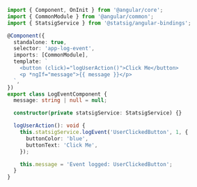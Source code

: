 ```ts
import { Component, OnInit } from '@angular/core';
import { CommonModule } from '@angular/common';
import { StatsigService } from '@statsig/angular-bindings';

@Component({
  standalone: true,
  selector: 'app-log-event',
  imports: [CommonModule],
  template: `
    <button (click)="logUserAction()">Click Me</button>
    <p *ngIf="message">{{ message }}</p>
  `,
})
export class LogEventComponent {
  message: string | null = null;

  constructor(private statsigService: StatsigService) {}

  logUserAction(): void {
    this.statsigService.logEvent('UserClickedButton', 1, {
      buttonColor: 'blue',
      buttonText: 'Click Me',
    });

    this.message = 'Event logged: UserClickedButton';
  }
}
```


